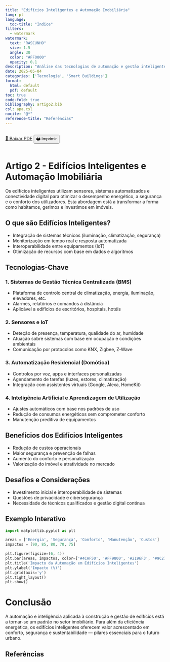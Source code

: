 ```yaml
---
title: "Edifícios Inteligentes e Automação Imobiliária"
lang: pt
language:
  toc-title: "Índice"
filters:
  - watermark
watermark:
  text: "RASCUNHO"
  size: 1.5
  angle: 30
  color: "#FF0000"
  opacity: 0.1
description: "Análise das tecnologias de automação e gestão inteligente aplicadas a edifícios residenciais e comerciais, com foco em eficiência, segurança e conforto."
date: 2025-05-04
categories: ['Tecnologia', 'Smart Buildings']
format:
  html: default
  pdf: default
toc: true
code-fold: true
bibliography: artigo2.bib
csl: apa.csl
nocite: "@*"
reference-title: "Referências"
---
```


<div style="display: flex; gap: 1rem; margin-bottom: 1rem;">
  <a href="./index.pdf" target="_blank" class="btn btn-primary">📄 Baixar PDF</a>
  <button onclick="window.print()" class="btn btn-outline-secondary">🖨️ Imprimir</button>
</div>

# Artigo 2 - Edifícios Inteligentes e Automação Imobiliária

Os edifícios inteligentes utilizam sensores, sistemas automatizados e conectividade digital para otimizar o desempenho energético, a segurança e o conforto dos utilizadores. Esta abordagem está a transformar a forma como habitamos, gerimos e investimos em imóveis.

## O que são Edifícios Inteligentes?

- Integração de sistemas técnicos (iluminação, climatização, segurança)
- Monitorização em tempo real e resposta automatizada
- Interoperabilidade entre equipamentos (IoT)
- Otimização de recursos com base em dados e algoritmos

## Tecnologias-Chave

### 1. Sistemas de Gestão Técnica Centralizada (BMS)

- Plataforma de controlo central de climatização, energia, iluminação, elevadores, etc.
- Alarmes, relatórios e comandos à distância
- Aplicável a edifícios de escritórios, hospitais, hotéis

### 2. Sensores e IoT

- Deteção de presença, temperatura, qualidade do ar, humidade
- Atuação sobre sistemas com base em ocupação e condições ambientais
- Comunicação por protocolos como KNX, Zigbee, Z-Wave

### 3. Automatização Residencial (Domótica)

- Controlos por voz, apps e interfaces personalizadas
- Agendamento de tarefas (luzes, estores, climatização)
- Integração com assistentes virtuais (Google, Alexa, HomeKit)

### 4. Inteligência Artificial e Aprendizagem de Utilização

- Ajustes automáticos com base nos padrões de uso
- Redução de consumos energéticos sem comprometer conforto
- Manutenção preditiva de equipamentos

## Benefícios dos Edifícios Inteligentes

- Redução de custos operacionais
- Maior segurança e prevenção de falhas
- Aumento do conforto e personalização
- Valorização do imóvel e atratividade no mercado

## Desafios e Considerações

- Investimento inicial e interoperabilidade de sistemas
- Questões de privacidade e cibersegurança
- Necessidade de técnicos qualificados e gestão digital contínua

## Exemplo Interativo

::: {.content-visible when-format="html"}

<canvas id="graficoSmart" width="600" height="400"></canvas>

<script src="https://cdn.jsdelivr.net/npm/chart.js"></script>
<script>
  const ctx = document.getElementById('graficoSmart').getContext('2d');
  new Chart(ctx, {
    type: 'bar',
    data: {
      labels: ['Energia', 'Segurança', 'Conforto', 'Manutenção', 'Custos'],
      datasets: [{
        label: 'Impacto da Automação por Área',
        data: [90, 85, 80, 70, 75],
        backgroundColor: ['#4CAF50', '#FF9800', '#2196F3', '#9C27B0', '#607D8B']
      }]
    },
    options: {
      responsive: true,
      plugins: {
        legend: { position: 'top' },
        title: {
          display: true,
          text: 'Áreas com Maior Benefício da Automação Imobiliária'
        }
      }
    }
  });
</script>

:::

```python
import matplotlib.pyplot as plt

areas = ['Energia', 'Segurança', 'Conforto', 'Manutenção', 'Custos']
impactos = [90, 85, 80, 70, 75]

plt.figure(figsize=(6, 4))
plt.bar(areas, impactos, color=['#4CAF50', '#FF9800', '#2196F3', '#9C27B0', '#607D8B'])
plt.title('Impacto da Automação em Edifícios Inteligentes')
plt.ylabel('Impacto (%)')
plt.grid(axis='y')
plt.tight_layout()
plt.show()
```

# Conclusão

A automação e inteligência aplicada à construção e gestão de edifícios está a tornar-se um padrão no setor imobiliário. Para além da eficiência energética, os edifícios inteligentes oferecem valor acrescentado em conforto, segurança e sustentabilidade — pilares essenciais para o futuro urbano.


## Referências
